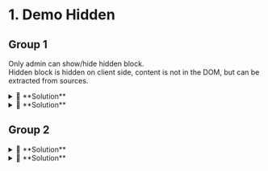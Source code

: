 
# 1. Demo Hidden

## Group 1

Only admin can show/hide hidden block.  
Hidden block is hidden on client side, content is not in the DOM, but can be extracted from sources.

<Hidden until="101">
  <details>
    <summary>🙌 **Solution**</summary>
    <div>
```bash
echo foo
```
    </div>
  </details>
</Hidden>
<Hidden until="102" label="Hidden with custom label.">
  <details>
    <summary>🙌 **Solution**</summary>
    <div>![coucou](./assets/dino-coucou.png)</div>
  </details>
</Hidden>

## Group 2

<Hidden until="101" group="group-2">
  <details>
    <summary>🙌 **Solution**</summary>
    <div>
```bash
echo foo
```
    </div>
  </details>
</Hidden>
<Hidden until="102" group="group-2">
  <details>
    <summary>🙌 **Solution**</summary>
    <div>![coucou](./assets/dino-coucou.png)</div>
  </details>
</Hidden>